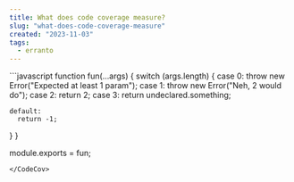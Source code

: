 ```yaml
---
title: What does code coverage measure?
slug: "what-does-code-coverage-measure"
created: "2023-11-03"
tags:
  - erranto
---
```



<CodeCov coverage={coverage}>
```javascript
function fun(...args) {
  switch (args.length) {
    case 0:
      throw new Error("Expected at least 1 param");
    case 1:
      throw new Error("Neh, 2 would do");
    case 2:
      return 2;
    case 3:
      return undeclared.something;
 
    default:
      return -1;
  }
}
 
module.exports = fun;
```
</CodeCov>
